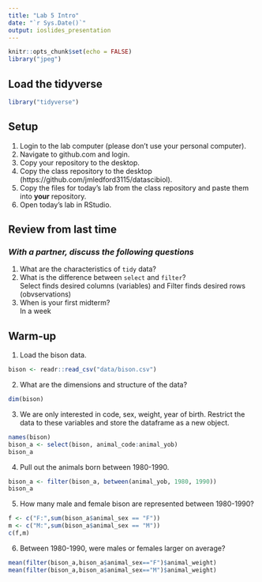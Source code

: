 ```yaml
---
title: "Lab 5 Intro"
date: "`r Sys.Date()`"
output: ioslides_presentation
---
```


```r
knitr::opts_chunk$set(echo = FALSE)
library("jpeg")
```
## Load the tidyverse
```r
library("tidyverse")
```

## Setup
1. Login to the lab computer (please don't use your personal computer).  
2. Navigate to github.com and login.   
2. Copy your repository to the desktop.   
5. Copy the class repository to the desktop (https://github.com/jmledford3115/datascibiol).  
6. Copy the files for today's lab from the class repository and paste them into **your** repository.  
7. Open today's lab in RStudio.  

## Review from last time
### *With a partner, discuss the following questions*
1. What are the characteristics of `tidy` data?  
2. What is the difference between `select` and `filter`?  
  Select finds desired columns (variables) and Filter finds desired rows (obvservations)
3. When is your first midterm?  
  In a week

## Warm-up
1. Load the bison data.
```r
bison <- readr::read_csv("data/bison.csv")
```

2. What are the dimensions and structure of the data?
```r
dim(bison)
```

3. We are only interested in code, sex, weight, year of birth. Restrict the data to these variables and store the dataframe as a new object.
```r
names(bison)
bison_a <- select(bison, animal_code:animal_yob)
bison_a
```

4. Pull out the animals born between 1980-1990.
```r
bison_a <- filter(bison_a, between(animal_yob, 1980, 1990))
bison_a
```

5. How many male and female bison are represented between 1980-1990?
```r
f <- c("F:",sum(bison_a$animal_sex == "F"))
m <- c("M:",sum(bison_a$animal_sex == "M"))
c(f,m)
```

6. Between 1980-1990, were males or females larger on average?
```r
mean(filter(bison_a,bison_a$animal_sex=="F")$animal_weight)
mean(filter(bison_a,bison_a$animal_sex=="M")$animal_weight)

```
